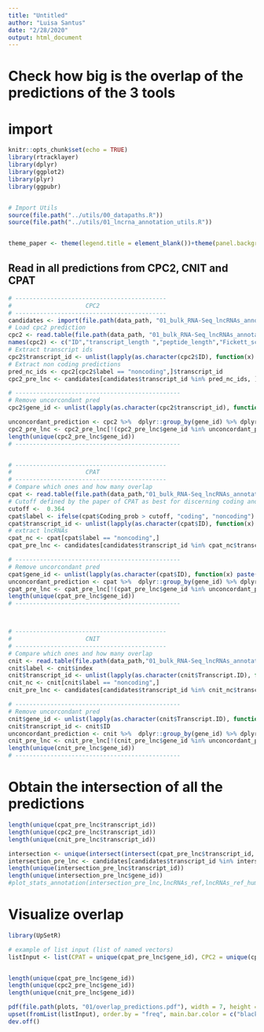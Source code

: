 ```yaml
---
title: "Untitled"
author: "Luisa Santus"
date: "2/28/2020"
output: html_document
---
```



# Check how big is the overlap of the predictions of the 3 tools 


# import 
```r
knitr::opts_chunk$set(echo = TRUE)
library(rtracklayer)
library(dplyr)
library(ggplot2)
library(plyr)
library(ggpubr)


# Import Utils
source(file.path("../utils/00_datapaths.R"))
source(file.path("../utils/01_lncrna_annotation_utils.R"))


theme_paper <- theme(legend.title = element_blank())+theme(panel.background = element_rect(fill = "white", colour = "white"))+theme(panel.background = element_rect(fill = "white", colour = "grey50"))+theme(axis.text = element_text(size = 18), axis.title = element_text(size = 20), legend.text = element_text(size = 18))
```

## Read in all predictions from CPC2, CNIT and CPAT

```r
# -------------------------------------------
#                     CPC2 
# -------------------------------------------
candidates <- import(file.path(data_path, "01_bulk_RNA-Seq_lncRNAs_annotation/03_novel_lncRNAs_list/02_novel_expressed/candidates.gtf"))
# Load cpc2 prediction 
cpc2 <- read.table(file.path(data_path, "01_bulk_RNA-Seq_lncRNAs_annotation/03_novel_lncRNAs_list/03_predictions/CPC2/cpc2_pred.txt"))
names(cpc2) <- c("ID","transcript_length ","peptide_length","Fickett_score" , " pI", "ORF_integrity", "coding_probability","label")
# Extract transcript ids 
cpc2$transcript_id <- unlist(lapply(as.character(cpc2$ID), function(x) strsplit(x,"[(]")[[1]][1]))
# Extract non coding predictions
pred_nc_ids <- cpc2[cpc2$label == "noncoding",]$transcript_id
cpc2_pre_lnc <- candidates[candidates$transcript_id %in% pred_nc_ids, ]

# -----------------------------------------------
# Remove uncorcondant pred
cpc2$gene_id <- unlist(lapply(as.character(cpc2$transcript_id), function(x) paste(unlist(strsplit(x, "[.]"))[1:2], collapse = ".")))

unconcordant_prediction <- cpc2 %>%  dplyr::group_by(gene_id) %>% dplyr::summarise(Unique_Elements =  dplyr::n_distinct(label)) %>%  dplyr::filter( Unique_Elements > 1)
cpc2_pre_lnc <- cpc2_pre_lnc[!(cpc2_pre_lnc$gene_id %in% unconcordant_prediction$gene_id)]
length(unique(cpc2_pre_lnc$gene_id))
# -----------------------------------------------


# -------------------------------------------
#                     CPAT 
# -------------------------------------------
# Compare which ones and how many overlap 
cpat <- read.table(file.path(data_path,"01_bulk_RNA-Seq_lncRNAs_annotation/03_novel_lncRNAs_list/03_predictions/CPAT/cpat_pred.ORF_prob.tsv"), header = TRUE)
# Cutoff defined by the paper of CPAT as best for discerning coding and lnc
cutoff <-  0.364
cpat$label <- ifelse(cpat$Coding_prob > cutoff, "coding", "noncoding")
cpat$transcript_id <- unlist(lapply(as.character(cpat$ID), function(x) strsplit(x,"[(]")[[1]][1]))
# extract lncRNAs
cpat_nc <- cpat[cpat$label == "noncoding",]
cpat_pre_lnc <- candidates[candidates$transcript_id %in% cpat_nc$transcript_id, ]

# -----------------------------------------------
# Remove uncorcondant pred
cpat$gene_id <- unlist(lapply(as.character(cpat$ID), function(x) paste(unlist(strsplit(x, "[.]"))[1:2], collapse = ".")))
unconcordant_prediction <- cpat %>%  dplyr::group_by(gene_id) %>% dplyr::summarise(Unique_Elements =  dplyr::n_distinct(label)) %>%  dplyr::filter( Unique_Elements > 1)
cpat_pre_lnc <- cpat_pre_lnc[!(cpat_pre_lnc$gene_id %in% unconcordant_prediction$gene_id)]
length(unique(cpat_pre_lnc$gene_id))
# -----------------------------------------------



# -------------------------------------------
#                     CNIT 
# -------------------------------------------
# Compare which ones and how many overlap 
cnit <- read.table(file.path(data_path,"01_bulk_RNA-Seq_lncRNAs_annotation/03_novel_lncRNAs_list/03_predictions/CNIT/cnit_pred/CNCI2.index"), header = TRUE,sep="\t")
cnit$label <- cnit$index
cnit$transcript_id <- unlist(lapply(as.character(cnit$Transcript.ID), function(x) strsplit(x,"[(]")[[1]][1]))
cnit_nc <- cnit[cnit$label == "noncoding",]
cnit_pre_lnc <- candidates[candidates$transcript_id %in% cnit_nc$transcript_id, ]

# -----------------------------------------------
# Remove uncorcondant pred
cnit$gene_id <- unlist(lapply(as.character(cnit$Transcript.ID), function(x) paste(unlist(strsplit(x, "[.]"))[1:2], collapse = ".")))
cnit$transcript_id <- cnit$ID
unconcordant_prediction <- cnit %>%  dplyr::group_by(gene_id) %>% dplyr::summarise(Unique_Elements =  dplyr::n_distinct(label)) %>%  dplyr::filter( Unique_Elements > 1)
cnit_pre_lnc <- cnit_pre_lnc[!(cnit_pre_lnc$gene_id %in% unconcordant_prediction$gene_id)]
length(unique(cnit_pre_lnc$gene_id))
# -----------------------------------------------
```


# Obtain the intersection of all the predictions

```r
length(unique(cpat_pre_lnc$transcript_id))
length(unique(cpc2_pre_lnc$transcript_id))
length(unique(cnit_pre_lnc$transcript_id))

intersection <- unique(intersect(intersect(cpat_pre_lnc$transcript_id, cpc2_pre_lnc$transcript_id), cnit_pre_lnc$transcript_id))
intersection_pre_lnc <- candidates[candidates$transcript_id %in% intersection, ]
length(unique(intersection_pre_lnc$transcript_id))
length(unique(intersection_pre_lnc$gene_id))
#plot_stats_annotation(intersection_pre_lnc,lncRNAs_ref,lncRNAs_ref_human, mrna_ref_human, mRNAs_ref)

```


# Visualize overlap 

```r
library(UpSetR)

# example of list input (list of named vectors)
listInput <- list(CPAT = unique(cpat_pre_lnc$gene_id), CPC2 = unique(cpc2_pre_lnc$gene_id), CNIT = unique(cnit_pre_lnc$gene_id))


length(unique(cpat_pre_lnc$gene_id))
length(unique(cpc2_pre_lnc$gene_id))
length(unique(cnit_pre_lnc$gene_id))

pdf(file.path(plots, "01/overlap_predictions.pdf"), width = 7, height = 5)
upset(fromList(listInput), order.by = "freq", main.bar.color = c("black", rep("grey",6)),text.scale = c(2.5, 2.5, 2.5, 1.0, 2, 2.15))
dev.off()

```



